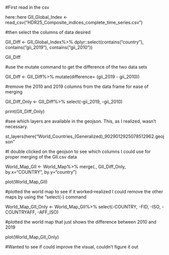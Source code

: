 #First read in the csv

here::here
GII_Global_Index <- read_csv("HDR25_Composite_indices_complete_time_series.csv")

#then select the columns of data desired 

GII_Diff <- GII_Global_Index%>%
  dplyr::select(contains("country"),
  contains("gii_2019"), 
  contains("gii_2010"))

GII_Diff

#use the mutate command to get the difference of the two data sets 

GII_Diff <- GII_Diff%>%
  mutate(difference= (gii_2019 - gii_2010))
  
#remove the 2010 and 2019 columns from the data frame for ease of merging 

GII_Diff_Only <- GII_Diff%>%
  select(-gii_2019, -gii_2010)
  
print(GII_Diff_Only)

#see which layers are available in the geojson. This, as I realized, wasn't necessary.

st_layers(here("World_Countries_(Generalized)_9029012925078512962.geojson"

#I double clicked on the geojson to see which columns I could use for proper merging of the GII.csv data

World_Map_GII <- World_Map%>%
  merge(.,
        GII_Diff_Only,
        by.x="COUNTRY", 
        by.y="country")

plot(World_Map_GII)

#plotted the world map to see if it worked--realized I could remove the other maps by using the "select(-) command

World_Map_GII_Only <- World_Map_GII%>%
  select(-COUNTRY, -FID, -ISO, -COUNTRYAFF, -AFF_ISO)

#plotted the world map that just shows the difference between 2010 and 2019  

plot(World_Map_GII_Only)

#Wanted to see if could improve the visual, couldn't figure it out



